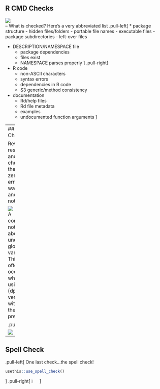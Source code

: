 
## R CMD Checks

![](Images/check.png)
<br>
--
What is checked? Here's a very abbreviated list
.pull-left[
* package structure
  - hidden files/folders
  - portable file names
  - executable files
  - package subdirectories
  - left-over files

* DESCRIPTION/NAMESPACE file    
  - package dependencies
  - files exist
  - NAMESPACE parses properly
]
.pull-right[
* R code
  - non-ASCII characters
  - syntax errors
  - dependencies in R code
  - S3 generic/method consistency
  
* documentation
  - Rd/help files
  - Rd file metadata
  - examples
  - undocumented function arguments
]

---
## Checks

Review results and check there are zero errors, warnings, and notes.

![](Images/r-cmd-check.png)
<br>A common note is about undefined global variables. This most often occurs when using {dplyr} verbs without the `.data` prefix.

.pull-left[
```r
# bad syntax
mtcars |> mutate(mpg10 = mpg * 10)
```
]
.pull-right[
```r
# good syntax
mtcars |> mutate(mpg10 = .data$mpg * 10)
```
]


![](Images/global-variable.png)

---
## Spell Check

.pull-left[
One last check...the spell check!

```r
usethis::use_spell_check()
```
]
.pull-right[
<img src = "Images/all-done.gif" alt = "animated" width = "5%">
]

